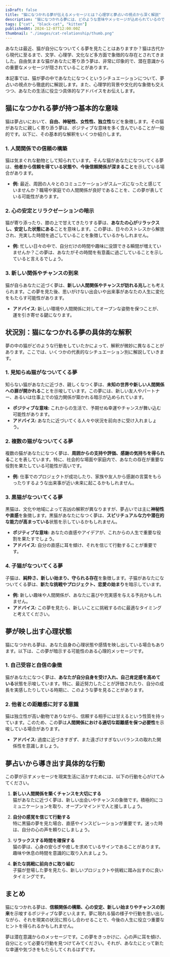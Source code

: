 ```yaml
---
isDraft: false
title: "猫になつかれる夢が伝えるメッセージとは？心理学と夢占いの視点から深く解説"
description: "猫になつかれる夢には、どのような意味やメッセージが込められているのでしょうか？人間関係、心理状態、未来の予兆を夢占いと心理学の観点から詳しく解説します。"
tags: ["cat", "black-cat", "kitten"]
publishedAt: 2024-12-07T12:00:00Z
thumbnail: "./images/cat-relationship/thumb.png"
---
```


あなたは最近、猫が自分になついてくる夢を見たことはありますか？猫は古代から現代に至るまで、文学、心理学、文化など多方面で象徴的な存在とされてきました。自由気ままな猫があなたに寄り添う夢は、非常に印象的で、潜在意識からの重要なメッセージが隠されていることがあります。

本記事では、猫が夢の中であなたになつくというシチュエーションについて、夢占いの視点から徹底的に解説します。また、心理学的背景や文化的な象徴も交えつつ、あなたの生活に役立つ具体的なアドバイスをお伝えします。

<TableOfContents />

<AdUnit />

## 猫になつかれる夢が持つ基本的な意味

猫は夢占いにおいて、<strong>自由、神秘性、女性性、独立性</strong>などを象徴します。その猫があなたに親しく寄り添う夢は、ポジティブな意味を多く含んでいることが一般的です。以下に、その基本的な解釈をいくつか紹介します。

### 1. 人間関係での信頼の構築

猫は気まぐれな動物として知られています。そんな猫があなたになついてくる夢は、<strong>他者から信頼を得ている状態や、今後信頼関係が深まること</strong>を示している場合があります。

- <strong>例:</strong> 最近、周囲の人々とのコミュニケーションがスムーズになったと感じていませんか？職場や家庭での人間関係が良好であることを、この夢が表している可能性があります。

### 2. 心の安定とリラクゼーションの暗示

猫が寄り添ったり、膝の上で甘えてきたりする夢は、<strong>あなたの心がリラックスし、安定した状態にある</strong>ことを意味します。この夢は、日々のストレスから解放され、充実した時間を過ごしていることを象徴しているかもしれません。

- <strong>例:</strong> 忙しい日々の中で、自分だけの時間や趣味に没頭できる瞬間が増えていませんか？この夢は、あなたがその時間を有意義に過ごしていることを示していると言えるでしょう。

### 3. 新しい関係やチャンスの到来

猫が自らあなたに近づく夢は、<strong>新しい人間関係やチャンスが訪れる兆し</strong>とも考えられます。この夢を見た後、思いがけない出会いや出来事があなたの人生に変化をもたらす可能性があります。

- <strong>アドバイス:</strong> 新しい環境や人間関係に対してオープンな姿勢を保つことが、運を引き寄せる鍵になります。

<AdUnit />

## 状況別：猫になつかれる夢の具体的な解釈

夢の中の猫がどのような行動をしていたかによって、解釈が微妙に異なることがあります。ここでは、いくつかの代表的なシチュエーション別に解説していきます。

### 1. 見知らぬ猫がなついてくる夢

知らない猫があなたに近づき、親しくなつく夢は、<strong>未知の世界や新しい人間関係への扉が開かれる</strong>ことを示唆しています。この夢には、新しい友人やパートナー、あるいは仕事上での協力関係が築かれる暗示が込められています。

- <strong>ポジティブな意味:</strong> これからの生活で、予期せぬ幸運やチャンスが舞い込む可能性があります。
- <strong>アドバイス:</strong> あなたに近づいてくる人々や状況を前向きに受け入れましょう。

### 2. 複数の猫がなついてくる夢

複数の猫があなたになつく夢は、<strong>周囲からの支持や評価、感謝の気持ちを得られる</strong>ことを表しています。特に、社会的な場面や家庭内で、あなたの存在が重要な役割を果たしている可能性が高いです。

- <strong>例:</strong> 仕事でのプロジェクトが成功したり、家族や友人から感謝の言葉をもらったりするような出来事が近い未来に起こるかもしれません。

### 3. 黒猫がなついてくる夢

黒猫は、文化や地域によって吉凶の解釈が異なりますが、夢占いでは主に<strong>神秘性や直感</strong>を象徴します。黒猫があなたになつく夢は、<strong>スピリチュアルな力や潜在的な能力が高まっている</strong>状態を示しているかもしれません。

- <strong>ポジティブな意味:</strong> あなたの直感やアイデアが、これからの人生で重要な役割を果たすでしょう。
- <strong>アドバイス:</strong> 自分の直感に耳を傾け、それを信じて行動することが重要です。

### 4. 子猫がなついてくる夢

子猫は、<strong>純粋さ、新しい始まり、守られる存在</strong>を象徴します。子猫があなたになついてくる夢は、<strong>新たな挑戦やプロジェクト、恋愛の始まり</strong>を暗示しています。

- <strong>例:</strong> 新しい趣味や人間関係が、あなたに喜びや充実感を与える予兆かもしれません。
- <strong>アドバイス:</strong> この夢を見たら、新しいことに挑戦するのに最適なタイミングと考えてください。

<AdUnit />

## 夢が映し出す心理状態

猫になつかれる夢は、あなた自身の心理状態や感情を映し出している場合もあります。以下は、この夢が暗示する可能性のある心理的メッセージです。

### 1. 自己受容と自信の象徴

猫があなたになつく夢は、<strong>あなたが自分自身を受け入れ、自己肯定感を高めている</strong>状態を示唆しています。特に、最近努力したことが評価されたり、自分の成長を実感したりしている時期に、このような夢を見ることがあります。

### 2. 他者との距離感に対する意識

猫は独立性が高い動物でありながら、信頼する相手には甘えるという性質を持っています。このため、この夢は<strong>人間関係における適切な距離感を保つ必要性</strong>を示唆している場合があります。

- <strong>アドバイス:</strong> 過度に近づきすぎず、また遠ざけすぎないバランスの取れた関係性を意識しましょう。

<AdUnit />

## 夢占いから導き出す具体的な行動

この夢が示すメッセージを現実生活に活かすためには、以下の行動を心がけてみてください。

1. <strong>新しい人間関係を築くチャンスを大切にする</strong>
   <br />
   猫があなたに近づく夢は、新しい出会いやチャンスの象徴です。積極的にコミュニケーションを取り、オープンマインドで人と接しましょう。

2. <strong>自分の感覚を信じて行動する</strong>
   <br />
   特に黒猫の夢を見た場合、直感やインスピレーションが重要です。迷った時は、自分の心の声を頼りにしましょう。

3. <strong>リラックスする時間を確保する</strong>
   <br />
   猫の夢は、心身の安らぎや癒しを求めているサインであることがあります。趣味や休息の時間を意識的に取り入れましょう。

4. <strong>新たな挑戦に前向きに取り組む</strong>
   <br />
   子猫が登場した夢を見たら、新しいプロジェクトや挑戦に踏み出すのに良いタイミングです。

<AdUnit />

## まとめ

猫になつかれる夢は、<strong>信頼関係の構築、心の安定、新しい始まりやチャンスの到来</strong>を示唆するポジティブな夢といえます。夢に現れる猫の様子や行動を思い出しながら、それを現実の状況に照らし合わせることで、今後の人生に役立つ重要なヒントを得られるかもしれません。

夢は潜在意識からのメッセージです。この夢をきっかけに、心の声に耳を傾け、自分にとって必要な行動を見つけてみてください。それが、あなたにとって新たな幸運や気づきをもたらしてくれるはずです。

